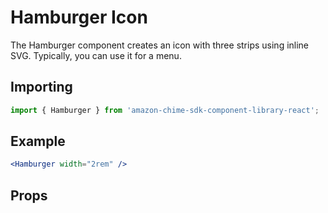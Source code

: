 

<Meta of={HamburgerStories} />

# Hamburger Icon

The Hamburger component creates an icon with three strips using inline SVG. Typically, you can use it for a menu.

## Importing

```javascript
import { Hamburger } from 'amazon-chime-sdk-component-library-react';
```

## Example

<ThemeProvider theme={lightTheme}>
  <GlobalStyles />
  <Canvas>
    <Hamburger width="2rem" />
  </Canvas>
</ThemeProvider>

```jsx
<Hamburger width="2rem" />
```

## Props

<ArgTypes of={Hamburger} />
